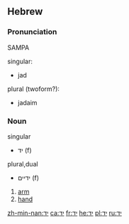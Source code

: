 ==Hebrew==

===Pronunciation===
SAMPA
;singular:
* jad
;plural (twoform?):
* jadaim

===Noun===
;singular
* יד (f)
;plural,dual
* ידיים (f)
 
# [[arm]]
# [[hand]]

[[zh-min-nan:יד]]
[[ca:יד]]
[[fr:יד]]
[[he:יד]]
[[pl:יד]]
[[ru:יד]]